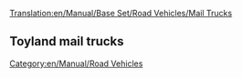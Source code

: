 [[Translation:en/Manual/Base Set/Road Vehicles/Mail Trucks]]

{{ru/Manual/Base Set/Road Vehicles/Дорожное транспортное средство|имя     = MPS Mail Truck
  |изоб      = en/Manual/Base Set/Road Vehicles/MPS Mail Truck.png
  |цена    = £4,715 ($9,430)
  |скорость    = 48 km/h (30 mph)
  |обслуж   = £421 ($842)
  |разработан = 1935
  |срок     = 15 years
  |вместимость = 22 bags of mail
}}
{{ru/Manual/Base Set/Road Vehicles/Дорожное транспортное средство|имя     = Reynard Mail Truck
  |изоб      = en/Manual/Base Set/Road Vehicles/Reynard Mail Truck.png
  |цена    = £5,535 ($11,070)
  |скорость    = 88 km/h (55 mph)
  |обслуж   = £787 ($1,574)
  |разработан = 1980
  |срок     = 15 years
  |вместимость = 28 bags of mail
}}
{{ru/Manual/Base Set/Road Vehicles/Дорожное транспортное средство|имя     = Perry Mail Truck
  |изоб      = en/Manual/Base Set/Road Vehicles/Perry Mail Truck.png
  |цена    = £5,945 ($11,890) 
  |скорость    = 112 km/h (70 mph)
  |обслуж   = £1,125 ($2,250)
  |разработан = 2018
  |срок     = 15 years
  |вместимость = 30 bags of mail
}}

==Toyland mail trucks==
{{ru/Manual/Base Set/Road Vehicles/Дорожное транспортное средство|имя     = MightyMover Mail Truck
  |изоб      = en/Manual/Base Set/Road Vehicles/MightyMover Mail Truck.png
  |цена    = *£4,715 ($9,430)
  |скорость    = 48 km/h ()
  |обслуж   = £421 ($842)
  |разработан = 1935
  |срок     = 15 years
  |вместимость = 22 bags of mail
}}
{{ru/Manual/Base Set/Road Vehicles/Дорожное транспортное средство|имя     = Powernaught Mail Truck
  |изоб      = en/Manual/Base Set/Road Vehicles/Powernaught Mail Truck.png
  |цена    = *£6,535 ($11,070)
  |скорость    = 88 km/h ()
  |обслуж   = £787 ($1,574)
  |разработан = 1979
  |срок     = 15
  |вместимость = 28 bags of mail
}}
{{ru/Manual/Base Set/Road Vehicles/Дорожное транспортное средство|имя     = Wizzowow Mail Truck
  |изоб      = en/Manual/Base Set/Road Vehicles/Wizzowow Mail Truck.png
  |цена    = *£6,945 ($11,890)
  |скорость    = 112 km/h
  |обслуж   = £1,125 ($2,250)
  |разработан = 2018
  |срок     = 15
  |вместимость = 30 bags of mail
}}

[[Category:en/Manual/Road Vehicles]]